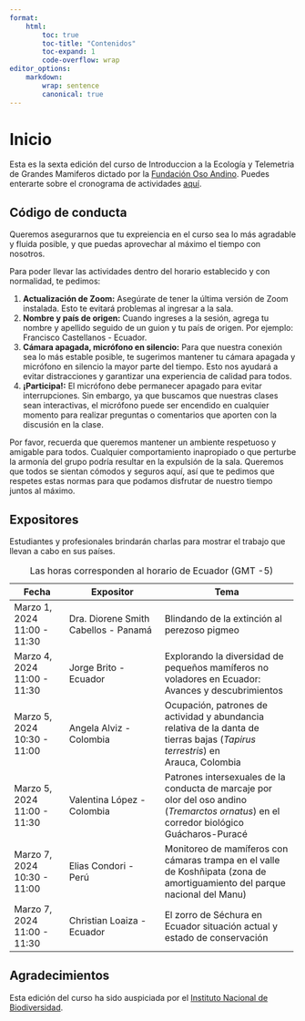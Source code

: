 ```yaml
---
format:
    html:
        toc: true
        toc-title: "Contenidos"
        toc-expand: 1
        code-overflow: wrap
editor_options:
    markdown:
        wrap: sentence
        canonical: true
---
```


# Inicio {.unnumbered}

Esta es la sexta edición del curso de Introduccion a la Ecología y Telemetria de Grandes Mamiferos dictado por la  <a href="https://osoandino.org">Fundación Oso Andino</a>. Puedes enterarte sobre el cronograma de actividades <a href="https://drive.google.com/file/d/17hlpS6ZyRcRVw-YguwXConvJJJ9oZ2c0/view">aquí</a>.

## Código de conducta {.unnumbered}

Queremos asegurarnos que tu expreiencia en el curso sea lo más agradable y fluida posible, y que puedas aprovechar al máximo el tiempo con nosotros.

Para poder llevar las actividades dentro del horario establecido y con normalidad, te pedimos:

1.  **Actualización de Zoom:** Asegúrate de tener la última versión de Zoom instalada. Esto te evitará problemas al ingresar a la sala.
2.  **Nombre y país de origen:** Cuando ingreses a la sesión, agrega tu nombre y apellido seguido de un guion y tu país de origen. Por ejemplo: Francisco Castellanos - Ecuador.
3.  **Cámara apagada, micrófono en silencio:** Para que nuestra conexión sea lo más estable posible, te sugerimos mantener tu cámara apagada y micrófono en silencio la mayor parte del tiempo. Esto nos ayudará a evitar distracciones y garantizar una experiencia de calidad para todos.
4.	**¡Participa!:** El micrófono debe permanecer apagado para evitar interrupciones. Sin embargo, ya que buscamos que nuestras clases sean interactivas, el micrófono puede ser encendido en cualquier momento para realizar preguntas o comentarios que aporten con la discusión en la clase.

Por favor, recuerda que queremos mantener un ambiente respetuoso y amigable para todos. Cualquier comportamiento inapropiado o que perturbe la armonía del grupo podría resultar en la expulsión de la sala. Queremos que todos se sientan cómodos y seguros aquí, así que te pedimos que respetes estas normas para que podamos disfrutar de nuestro tiempo juntos al máximo.

## Expositores

Estudiantes y profesionales brindarán charlas para mostrar el trabajo que llevan a cabo en sus países.

+-------------------+---------------------------------+----------------------------------------------+
| Fecha             | Expositor                       | Tema                                         |
+===================+=================================+==============================================+
| Marzo 1, 2024     | Dra. Diorene Smith Cabellos     | Blindando de la extinción al perezoso pigmeo |
| 11:00 - 11:30     | - Panamá                        |                                              |
|                   |                                 |                                              |
+-------------------+---------------------------------+----------------------------------------------+
| Marzo 4, 2024     | Jorge Brito - Ecuador           | Explorando la diversidad de pequeños         |
| 11:00 - 11:30     |                                 | mamíferos no voladores en Ecuador:           |
|                   |                                 | Avances y descubrimientos                    |
+-------------------+---------------------------------+----------------------------------------------+
| Marzo 5, 2024     | Angela Alviz - Colombia         | Ocupación, patrones de actividad y abundancia|
| 10:30 - 11:00     |                                 | relativa de la danta de tierras bajas        |
|                   |                                 | (*Tapirus terrestris*) en Arauca, Colombia   |
+-------------------+---------------------------------+----------------------------------------------+
| Marzo 5, 2024     | Valentina López - Colombia      | Patrones intersexuales de la conducta de     |
| 11:00 - 11:30     |                                 | marcaje por olor del oso andino (*Tremarctos*|
|                   |                                 | *ornatus*) en el corredor biológico          |
|                   |                                 | Guácharos-Puracé                             |
+-------------------+---------------------------------+----------------------------------------------+
| Marzo 7, 2024     | Elias Condori - Perú            | Monitoreo de mamíferos con cámaras trampa    |
| 10:30 - 11:00     |                                 | en el valle de Koshñipata (zona de           |
|                   |                                 | amortiguamiento del parque nacional del Manu)|
+-------------------+---------------------------------+----------------------------------------------+
| Marzo 7, 2024     | Christian Loaiza - Ecuador      | El zorro de Séchura en Ecuador situación     |
| 11:00 - 11:30     |                                 | actual y estado de conservación              |
+-------------------+---------------------------------+----------------------------------------------+

: Las horas corresponden al horario de Ecuador (GMT -5)

## Agradecimientos {.unnumbered}

Esta edición del curso ha sido auspiciada por el [Instituto Nacional de Biodiversidad](http://inabio.biodiversidad.gob.ec/).